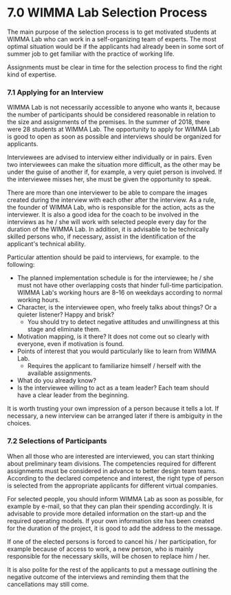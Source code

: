 # 7.0 WIMMA Lab Selection Process

The main purpose of the selection process is to get motivated students at WIMMA Lab who can work in a self-organizing team of experts. The most optimal situation would be if the applicants had already been in some sort of summer job to get familiar with the practice of working life.

Assignments must be clear in time for the selection process to find the right kind of expertise.

### 7.1 Applying for an Interview

WIMMA Lab is not necessarily accessible to anyone who wants it, because the number of participants should be considered reasonable in relation to the size and assignments of the premises. In the summer of 2018, there were 28 students at WIMMA Lab. The opportunity to apply for WIMMA Lab is good to open as soon as possible and interviews should be organized for applicants.

Interviewees are advised to interview either individually or in pairs. Even two interviewees can make the situation more difficult, as the other may be under the guise of another if, for example, a very quiet person is involved. If the interviewee misses her, she must be given the opportunity to speak.

There are more than one interviewer to be able to compare the images created during the interview with each other after the interview. As a rule, the founder of WIMMA Lab, who is responsible for the action, acts as the interviewer. It is also a good idea for the coach to be involved in the interviews as he / she will work with selected people every day for the duration of the WIMMA Lab. In addition, it is advisable to be technically skilled persons who, if necessary, assist in the identification of the applicant's technical ability.

Particular attention should be paid to interviews, for example. to the following:

* The planned implementation schedule is for the interviewee; he / she must not have other overlapping costs that hinder full-time participation. WIMMA Lab's working hours are 8–16 on weekdays according to normal working hours.
* Character, is the interviewee open, who freely talks about things? Or a quieter listener? Happy and brisk?
    - You should try to detect negative attitudes and unwillingness at this stage and eliminate them.
* Motivation mapping, is it there? It does not come out so clearly with everyone, even if motivation is found.
* Points of interest that you would particularly like to learn from WIMMA Lab.
    - Requires the applicant to familiarize himself / herself with the available assignments.
* What do you already know?
* Is the interviewee willing to act as a team leader? Each team should have a clear leader from the beginning.

It is worth trusting your own impression of a person because it tells a lot. If necessary, a new interview can be arranged later if there is ambiguity in the choices.

### 7.2 Selections of Participants

When all those who are interested are interviewed, you can start thinking about preliminary team divisions. The competencies required for different assignments must be considered in advance to better design team teams. According to the declared competence and interest, the right type of person is selected from the appropriate applicants for different virtual companies.

For selected people, you should inform WIMMA Lab as soon as possible, for example by e-mail, so that they can plan their spending accordingly. It is advisable to provide more detailed information on the start-up and the required operating models. If your own information site has been created for the duration of the project, it is good to add the address to the message.

If one of the elected persons is forced to cancel his / her participation, for example because of access to work, a new person, who is mainly responsible for the necessary skills, will be chosen to replace him / her.

It is also polite for the rest of the applicants to put a message outlining the negative outcome of the interviews and reminding them that the cancellations may still come.

